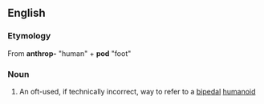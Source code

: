 ==English==
{{wikipedia}}

===Etymology===
From {{Gr.}} '''anthrop-''' "human" + '''pod''' "foot"

===Noun===
{{en-noun}}

# An oft-used, if technically incorrect, way to refer to a [[bipedal]] [[humanoid]]